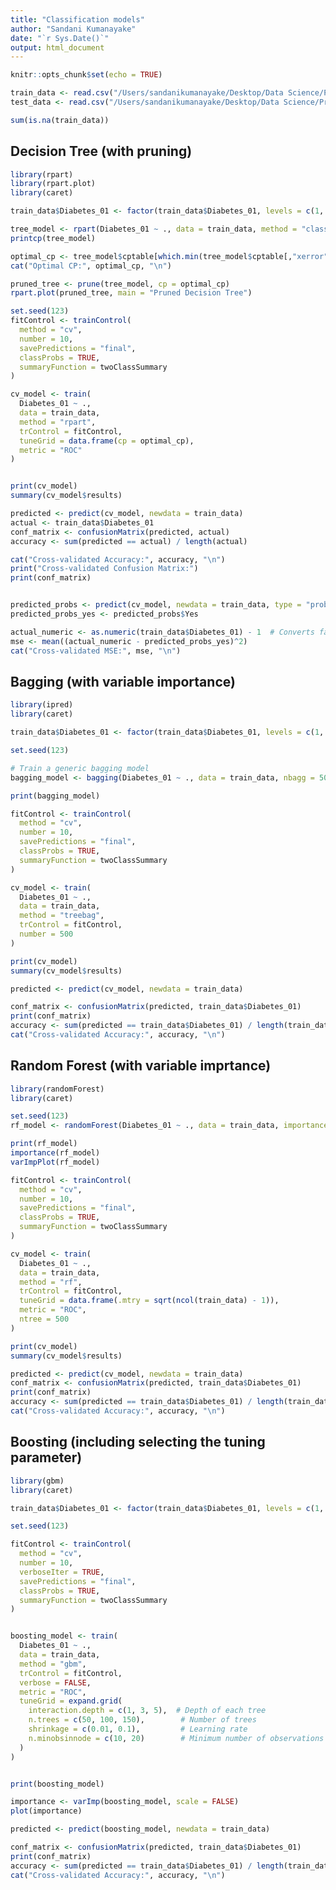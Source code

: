 ```yaml
---
title: "Classification models"
author: "Sandani Kumanayake"
date: "`r Sys.Date()`"
output: html_document
---
```


```r
knitr::opts_chunk$set(echo = TRUE)
```


```r

train_data <- read.csv("/Users/sandanikumanayake/Desktop/Data Science/Project/train_data.csv")
test_data <- read.csv("/Users/sandanikumanayake/Desktop/Data Science/Project/test_data.csv")

```

```r
sum(is.na(train_data))
```


## Decision Tree (with pruning)

```r

library(rpart)
library(rpart.plot)
library(caret)

train_data$Diabetes_01 <- factor(train_data$Diabetes_01, levels = c(1, 0), labels = c("Yes", "No"))

tree_model <- rpart(Diabetes_01 ~ ., data = train_data, method = "class")
printcp(tree_model)  

optimal_cp <- tree_model$cptable[which.min(tree_model$cptable[,"xerror"]),"CP"]
cat("Optimal CP:", optimal_cp, "\n")

pruned_tree <- prune(tree_model, cp = optimal_cp)
rpart.plot(pruned_tree, main = "Pruned Decision Tree")

set.seed(123)
fitControl <- trainControl(
  method = "cv",
  number = 10,
  savePredictions = "final",
  classProbs = TRUE,  
  summaryFunction = twoClassSummary 
)

cv_model <- train(
  Diabetes_01 ~ ., 
  data = train_data, 
  method = "rpart", 
  trControl = fitControl, 
  tuneGrid = data.frame(cp = optimal_cp),
  metric = "ROC"  
)


print(cv_model)
summary(cv_model$results)

predicted <- predict(cv_model, newdata = train_data)
actual <- train_data$Diabetes_01
conf_matrix <- confusionMatrix(predicted, actual)
accuracy <- sum(predicted == actual) / length(actual)

cat("Cross-validated Accuracy:", accuracy, "\n")
print("Cross-validated Confusion Matrix:")
print(conf_matrix)

```

```r



```


```r

predicted_probs <- predict(cv_model, newdata = train_data, type = "prob")
predicted_probs_yes <- predicted_probs$Yes

actual_numeric <- as.numeric(train_data$Diabetes_01) - 1  # Converts factor to 0 and 1 where 1 is "Yes".
mse <- mean((actual_numeric - predicted_probs_yes)^2)
cat("Cross-validated MSE:", mse, "\n")

```




## Bagging (with variable importance)

```r

library(ipred)
library(caret)

train_data$Diabetes_01 <- factor(train_data$Diabetes_01, levels = c(1, 0), labels = c("Yes", "No"))

set.seed(123)

# Train a generic bagging model 
bagging_model <- bagging(Diabetes_01 ~ ., data = train_data, nbagg = 500)

print(bagging_model)

fitControl <- trainControl(
  method = "cv",
  number = 10,
  savePredictions = "final",
  classProbs = TRUE,  
  summaryFunction = twoClassSummary
)

cv_model <- train(
  Diabetes_01 ~ .,
  data = train_data,
  method = "treebag",  
  trControl = fitControl,
  number = 500  
)

print(cv_model)
summary(cv_model$results)

predicted <- predict(cv_model, newdata = train_data)

conf_matrix <- confusionMatrix(predicted, train_data$Diabetes_01)
print(conf_matrix)
accuracy <- sum(predicted == train_data$Diabetes_01) / length(train_data$Diabetes_01)
cat("Cross-validated Accuracy:", accuracy, "\n")


```


## Random Forest (with variable imprtance)

```r

library(randomForest)
library(caret)

set.seed(123)
rf_model <- randomForest(Diabetes_01 ~ ., data = train_data, importance = TRUE, ntree = 500)

print(rf_model)
importance(rf_model)
varImpPlot(rf_model)

fitControl <- trainControl(
  method = "cv",
  number = 10,
  savePredictions = "final",
  classProbs = TRUE,  
  summaryFunction = twoClassSummary 
)

cv_model <- train(
  Diabetes_01 ~ .,
  data = train_data,
  method = "rf",
  trControl = fitControl,
  tuneGrid = data.frame(.mtry = sqrt(ncol(train_data) - 1)),
  metric = "ROC",
  ntree = 500
)

print(cv_model)
summary(cv_model$results)

predicted <- predict(cv_model, newdata = train_data)
conf_matrix <- confusionMatrix(predicted, train_data$Diabetes_01)
print(conf_matrix)
accuracy <- sum(predicted == train_data$Diabetes_01) / length(train_data$Diabetes_01)
cat("Cross-validated Accuracy:", accuracy, "\n")


```


## Boosting (including selecting the tuning parameter)
 
```r

library(gbm)
library(caret)

train_data$Diabetes_01 <- factor(train_data$Diabetes_01, levels = c(1, 0), labels = c("Yes", "No"))

set.seed(123)

fitControl <- trainControl(
  method = "cv",
  number = 10,
  verboseIter = TRUE,
  savePredictions = "final",
  classProbs = TRUE,  
  summaryFunction = twoClassSummary 
)


boosting_model <- train(
  Diabetes_01 ~ .,
  data = train_data,
  method = "gbm",
  trControl = fitControl,
  verbose = FALSE,
  metric = "ROC",
  tuneGrid = expand.grid(
    interaction.depth = c(1, 3, 5),  # Depth of each tree
    n.trees = c(50, 100, 150),        # Number of trees
    shrinkage = c(0.01, 0.1),         # Learning rate
    n.minobsinnode = c(10, 20)        # Minimum number of observations in the nodes
  )
)


print(boosting_model)

importance <- varImp(boosting_model, scale = FALSE)
plot(importance)

predicted <- predict(boosting_model, newdata = train_data)

conf_matrix <- confusionMatrix(predicted, train_data$Diabetes_01)
print(conf_matrix)
accuracy <- sum(predicted == train_data$Diabetes_01) / length(train_data$Diabetes_01)
cat("Cross-validated Accuracy:", accuracy, "\n")

```
 
 